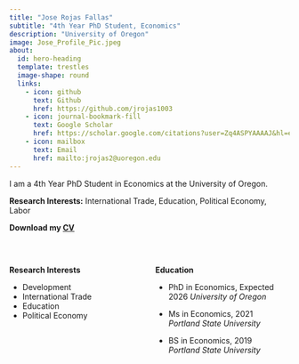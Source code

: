```yaml
---
title: "Jose Rojas Fallas"
subtitle: "4th Year PhD Student, Economics"
description: "University of Oregon"
image: Jose_Profile_Pic.jpeg
about:
  id: hero-heading
  template: trestles
  image-shape: round
  links:
    - icon: github
      text: Github
      href: https://github.com/jrojas1003
    - icon: journal-bookmark-fill
      text: Google Scholar
      href: https://scholar.google.com/citations?user=Zq4ASPYAAAAJ&hl=en
    - icon: mailbox
      text: Email
      href: mailto:jrojas2@uoregon.edu
---
```


::: {#hero-heading}
I am a 4th Year PhD Student in Economics at the University of Oregon.



**Research Interests:** International Trade, Education, Political Economy, Labor

**Download my [CV](CV.pdf)**

<br>

:::: {.columns}

::: {.column width="50%"}
**Research Interests**

- Development
- International Trade
- Education
- Political Economy

:::

::: {.column width="50%"}
**Education**

- PhD in Economics, Expected 2026 
  *University of Oregon*
  
- Ms in Economics, 2021  
  *Portland State University*
  
- BS in Economics, 2019  
  *Portland State University*
:::

::::

:::
